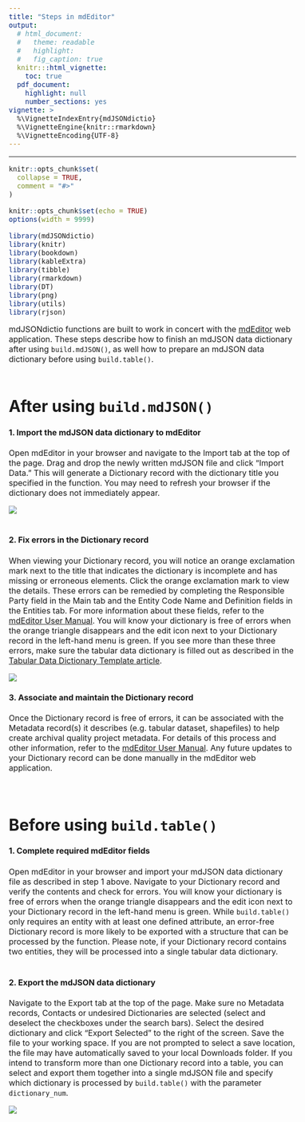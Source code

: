 ```yaml
---
title: "Steps in mdEditor"
output: 
  # html_document:
  #   theme: readable
  #   highlight:
  #   fig_caption: true
  knitr:::html_vignette:
    toc: true
  pdf_document:
    highlight: null
    number_sections: yes
vignette: >
  %\VignetteIndexEntry{mdJSONdictio}
  %\VignetteEngine{knitr::rmarkdown}
  %\VignetteEncoding{UTF-8}
---
```

<style type="text/css">
  body{
  font-size: 12pt;
}
</style>
---

```r
knitr::opts_chunk$set(
  collapse = TRUE,
  comment = "#>"
)
```

```r
knitr::opts_chunk$set(echo = TRUE)
options(width = 9999)

library(mdJSONdictio)
library(knitr)
library(bookdown)
library(kableExtra)
library(tibble)
library(rmarkdown)
library(DT)
library(png)
library(utils)
library(rjson)
```

mdJSONdictio functions are built to work in concert with the [mdEditor](https://go.mdeditor.org/#/dashboard) web application. These steps describe how to finish an mdJSON data dictionary after using ```build.mdJSON()```, as well how to prepare an mdJSON data dictionary before using ```build.table()```.
<br />
<br />

# After using ```build.mdJSON()```

#### 1. Import the mdJSON data dictionary to mdEditor
Open mdEditor in your browser and navigate to the Import tab at the top of the page. Drag and drop the newly written mdJSON file and click "Import Data." This will generate a Dictionary record with the dictionary title you specified in the function. You may need to refresh your browser if the dictionary does not immediately appear.

![](https://github.com/hdvincelette/mdJSONdictio/raw/master/man/figures/mdEditor_Import.png)
<br />
<br />

#### 2. Fix errors in the Dictionary record
When viewing your Dictionary record, you will notice an orange exclamation mark next to the title that indicates the dictionary is incomplete and has missing or erroneous elements. Click the orange exclamation mark to view the details. These errors can be remedied by completing the Responsible Party field in the Main tab and the Entity Code Name and Definition fields in the Entities tab. For more information about these fields, refer to the [mdEditor User Manual](https://guide.mdeditor.org/reference/reference-manual.html). You will know your dictionary is free of errors when the orange triangle disappears and the edit icon next to your Dictionary record in the left-hand menu is green. If you see more than these three errors, make sure the tabular data dictionary is filled out as described in the [Tabular Data Dictionary Template article](https://hdvincelette.github.io/mdJSONdictio/articles/02_Dictionary_Template.html).

![](https://github.com/hdvincelette/mdJSONdictio/raw/master/man/figures/mdEditor_Errors.png)
<br />

#### 3. Associate and maintain the Dictionary record
Once the Dictionary record is free of errors, it can be associated with the Metadata record(s) it describes (e.g. tabular dataset, shapefiles) to help create archival quality project metadata. For details of this process and other information, refer to the [mdEditor User Manual](https://guide.mdeditor.org/). Any future updates to your Dictionary record can be done manually in the mdEditor web application. 
<br />
<br />
<br />

# Before using ```build.table()```

#### 1. Complete required mdEditor fields
Open mdEditor in your browser and import your mdJSON data dictionary file as described in step 1 above. Navigate to your Dictionary record and verify the contents and check for errors. You will know your dictionary is free of errors when the orange triangle disappears and the edit icon next to your Dictionary record in the left-hand menu is green. While ```build.table()``` only requires an entity with at least one defined attribute, an error-free Dictionary record is more likely to be exported with a structure that can be processed by the function. Please note, if your Dictionary record contains two entities, they will be processed into a single tabular data dictionary.
<br />
<br />

#### 2. Export the mdJSON data dictionary
Navigate to the Export tab at the top of the page. Make sure no Metadata records, Contacts or undesired Dictionaries are selected (select and deselect the checkboxes under the search bars). Select the desired dictionary and click "Export Selected" to the right of the screen. Save the file to your working space. If you are not prompted to select a save location, the file may have automatically saved to your local Downloads folder. If you intend to transform more than one Dictionary record into a table, you can select and export them together into a single mdJSON file and specify which dictionary is processed by ```build.table()``` with the parameter ```dictionary_num```.

![](https://github.com/hdvincelette/mdJSONdictio/raw/master/man/figures/mdEditor_Export.png)
<br />

